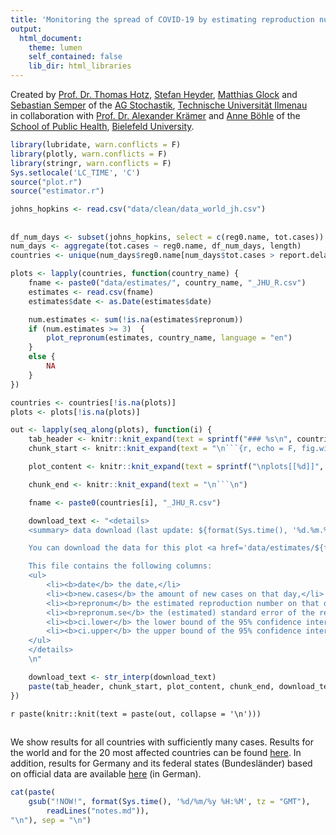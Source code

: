 ```yaml
---
title: 'Monitoring the spread of COVID-19 by estimating reproduction numbers over time'
output:
  html_document:
    theme: lumen
    self_contained: false
    lib_dir: html_libraries
---
```


Created by
[Prof. Dr. Thomas Hotz](https://www.tu-ilmenau.de/stochastik/team/thomas-hotz/),
[Stefan Heyder](https://www.tu-ilmenau.de/stochastik/team/stefan-heyder/),
[Matthias Glock](https://www.tu-ilmenau.de/stochastik/team/matthias-glock/)
and [Sebastian Semper](https://www.tu-ilmenau.de/stochastik/team/sebastian-semper/)
of the
[AG Stochastik](https://www.tu-ilmenau.de/stochastik/), [Technische Universität Ilmenau](https://www.tu-ilmenau.de/)
<br/>
in collaboration with
[Prof. Dr. Alexander Krämer](https://ekvv.uni-bielefeld.de/pers_publ/publ/PersonDetail.jsp?personId=21463&lang=de)
and
[Anne Böhle](mailto:anne.boehle@uni-bielefeld.de)
of the
[School of Public Health](https://www.uni-bielefeld.de/gesundhw/index.html), [Bielefeld University](https://www.uni-bielefeld.de/).

```r
library(lubridate, warn.conflicts = F)
library(plotly, warn.conflicts = F)
library(stringr, warn.conflicts = F)
Sys.setlocale('LC_TIME', 'C')
source("plot.r")
source("estimator.r")
```

```r
johns_hopkins <- read.csv("data/clean/data_world_jh.csv")
```

## {.tabset .tabset-fade .tabset-pills}

<!--
See https://github.com/rstudio/flexdashboard/issues/80#issuecomment-247139450
on generating tabs in rmarkdown automatically
-->
```r
df_num_days <- subset(johns_hopkins, select = c(reg0.name, tot.cases))
num_days <- aggregate(tot.cases ~ reg0.name, df_num_days, length)
countries <- unique(num_days$reg0.name[num_days$tot.cases > report.delay])

plots <- lapply(countries, function(country_name) {
    fname <- paste0("data/estimates/", country_name, "_JHU_R.csv")
    estimates <- read.csv(fname)
    estimates$date <- as.Date(estimates$date)

    num.estimates <- sum(!is.na(estimates$repronum))
    if (num.estimates >= 3)  {
        plot_repronum(estimates, country_name, language = "en")
    }
    else {
        NA
    }
})

countries <- countries[!is.na(plots)]
plots <- plots[!is.na(plots)]

out <- lapply(seq_along(plots), function(i) {
    tab_header <- knitr::knit_expand(text = sprintf("### %s\n", countries[i]))
    chunk_start <- knitr::knit_expand(text = "\n```{r, echo = F, fig.width = 10, warning = FALSE}")

    plot_content <- knitr::knit_expand(text = sprintf("\nplots[[%d]]", i))

    chunk_end <- knitr::knit_expand(text = "\n```\n")

    fname <- paste0(countries[i], "_JHU_R.csv")

    download_text <- "<details> 
    <summary> data download (last update: ${format(Sys.time(), '%d.%m.%Y, %H:%M', tz = 'Europe/Berlin')}) </summary>

    You can download the data for this plot <a href='data/estimates/${fname}'>here</a>.

    This file contains the following columns:
    <ul>
        <li><b>date</b> the date,</li>
        <li><b>new.cases</b> the amount of new cases on that day,</li>
        <li><b>repronum</b> the estimated reproduction number on that day,</li>
        <li><b>repronum.se</b> the (estimated) standard error of the reproduction number estimate,</li>
        <li><b>ci.lower</b> the lower bound of the 95% confidence interval and</li>
        <li><b>ci.upper</b> the upper bound of the 95% confidence interval.</li>
    </ul>
    </details>
    \n"

    download_text <- str_interp(download_text)
    paste(tab_header, chunk_start, plot_content, chunk_end, download_text, collapse = '\n')
})
```

`r paste(knitr::knit(text = paste(out, collapse = '\n')))`

##

We show results for all countries with sufficiently many cases. Results for the world and for the 20 most affected countries can be found [here](index.html). In addition, results for Germany and its federal states (Bundesländer) based on official data are available [here](germany.html) (in German).

```r
cat(paste(
    gsub("!NOW!", format(Sys.time(), '%d/%m/%y %H:%M', tz = "GMT"),
        readLines("notes.md")),
"\n"), sep = "\n")
```
